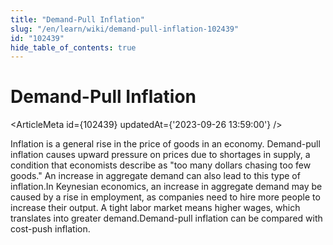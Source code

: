 ```yaml
---
title: "Demand-Pull Inflation"
slug: "/en/learn/wiki/demand-pull-inflation-102439"
id: "102439"
hide_table_of_contents: true
---
```



# Demand-Pull Inflation

<ArticleMeta id={102439} updatedAt={'2023-09-26 13:59:00'} />
<div className='border-solid border-b border-t-0 my-4 border-[var(--ifm-color-gray-300)]' />

Inflation is a general rise in the price of goods in an economy. Demand-pull inflation causes upward pressure on prices due to shortages in supply, a condition that economists describe as "too many dollars chasing too few goods." An increase in aggregate demand can also lead to this type of inflation.In Keynesian economics, an increase in aggregate demand may be caused by a rise in employment, as companies need to hire more people to increase their output. A tight labor market means higher wages, which translates into greater demand.Demand-pull inflation can be compared with cost-push inflation.
